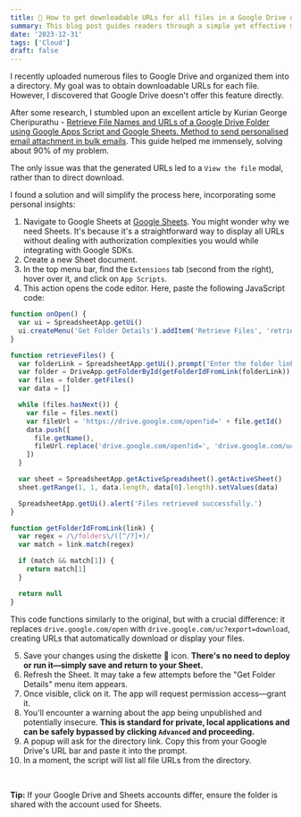 ```yaml
---
title: 💾 How to get downloadable URLs for all files in a Google Drive directory
summary: This blog post guides readers through a simple yet effective method to generate downloadable URLs for files in Google Drive, utilizing Google Sheets and a custom script
date: '2023-12-31'
tags: ['Cloud']
draft: false
---
```


I recently uploaded numerous files to Google Drive and organized them into a directory. My goal was to obtain downloadable URLs for each file. However, I discovered that Google Drive doesn't offer this feature directly.

After some research, I stumbled upon an excellent article by Kurian George Cheripurathu - [Retrieve File Names and URLs of a Google Drive Folder using Google Apps Script and Google Sheets. Method to send personalised email attachment in bulk emails](https://medium.com/@akmkurian/retrieve-file-names-and-urls-of-a-google-drive-folder-using-google-apps-script-and-google-sheets-467955e88e7). This guide helped me immensely, solving about 90% of my problem.

The only issue was that the generated URLs led to a `View the file` modal, rather than to direct download.

I found a solution and will simplify the process here, incorporating some personal insights:

1. Navigate to Google Sheets at [Google Sheets](https://docs.google.com/spreadsheets/). You might wonder why we need Sheets. It's because it's a straightforward way to display all URLs without dealing with authorization complexities you would while integrating with Google SDKs.
2. Create a new Sheet document.
3. In the top menu bar, find the `Extensions` tab (second from the right), hover over it, and click on `App Scripts`.
4. This action opens the code editor. Here, paste the following JavaScript code:

```js
function onOpen() {
  var ui = SpreadsheetApp.getUi()
  ui.createMenu('Get Folder Details').addItem('Retrieve Files', 'retrieveFiles').addToUi()
}

function retrieveFiles() {
  var folderLink = SpreadsheetApp.getUi().prompt('Enter the folder link').getResponseText()
  var folder = DriveApp.getFolderById(getFolderIdFromLink(folderLink))
  var files = folder.getFiles()
  var data = []

  while (files.hasNext()) {
    var file = files.next()
    var fileUrl = 'https://drive.google.com/open?id=' + file.getId()
    data.push([
      file.getName(),
      fileUrl.replace('drive.google.com/open?id=', 'drive.google.com/uc?export=download&id='),
    ])
  }

  var sheet = SpreadsheetApp.getActiveSpreadsheet().getActiveSheet()
  sheet.getRange(1, 1, data.length, data[0].length).setValues(data)

  SpreadsheetApp.getUi().alert('Files retrieved successfully.')
}

function getFolderIdFromLink(link) {
  var regex = /\/folders\/([^/?]+)/
  var match = link.match(regex)

  if (match && match[1]) {
    return match[1]
  }

  return null
}
```

This code functions similarly to the original, but with a crucial difference: it replaces `drive.google.com/open` with `drive.google.com/uc?export=download`, creating URLs that automatically download or display your files.

5. Save your changes using the diskette 💾 icon. **There's no need to deploy or run it—simply save and return to your Sheet.**
6. Refresh the Sheet. It may take a few attempts before the "Get Folder Details" menu item appears.
7. Once visible, click on it. The app will request permission access—grant it.
8. You'll encounter a warning about the app being unpublished and potentially insecure. **This is standard for private, local applications and can be safely bypassed by clicking `Advanced` and proceeding.**
9. A popup will ask for the directory link. Copy this from your Google Drive's URL bar and paste it into the prompt.
10. In a moment, the script will list all file URLs from the directory.

<br />

**Tip:** If your Google Drive and Sheets accounts differ, ensure the folder is shared with the account used for Sheets.
